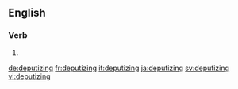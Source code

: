 
==English==

===Verb===
{{head|en|present participle}}

# {{present participle of|deputize|lang=en}}

[[de:deputizing]]
[[fr:deputizing]]
[[it:deputizing]]
[[ja:deputizing]]
[[sv:deputizing]]
[[vi:deputizing]]
